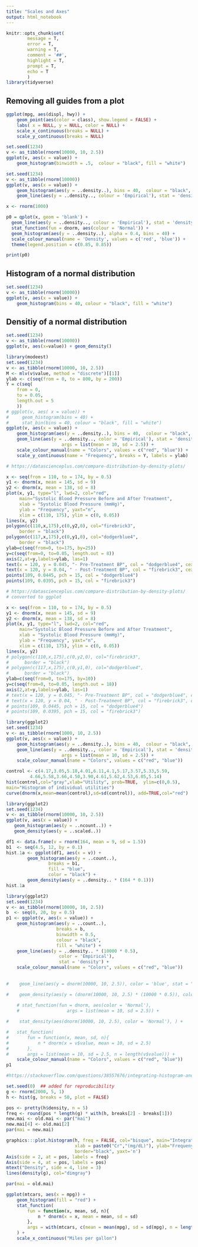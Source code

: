 ```yaml
---
title: "Scales and Axes"
output: html_notebook
---
```


```r
knitr::opts_chunk$set(
        message = T,
        error = T,
        warning = T,
        comment = '##',
        highlight = T,
        prompt = T,
        echo = T
        )
library(tidyverse)
```

## Removing all guides from a plot


```r
ggplot(mpg, aes(displ, hwy)) +
    geom_point(aes(color = class), show.legend = FALSE) +
    labs( x = NULL, y = NULL, color = NULL) +
    scale_x_continuous(breaks = NULL) +
    scale_y_continuous(breaks = NULL)

```

```r
set.seed(1234)
v <- as_tibble(rnorm(10000, 10, 2.5))
ggplot(v, aes(x = value)) +
    geom_histogram(binwidth = .5,  colour = "black", fill = "white")
```


```r
set.seed(1234)
v <- as_tibble(rnorm(10000))
ggplot(v, aes(x = value)) +
    geom_histogram(aes(y = ..density..), bins = 40,  colour = "black", fill = "white") +
    geom_line(aes(y = ..density.., colour = 'Empirical'), stat = 'density') 
```

```r
x <- rnorm(1000)

p0 = qplot(x, geom = 'blank') +   
  geom_line(aes(y = ..density.., colour = 'Empirical'), stat = 'density') +  
  stat_function(fun = dnorm, aes(colour = 'Normal')) +                       
  geom_histogram(aes(y = ..density..), alpha = 0.4, bins = 40) +            
  scale_colour_manual(name = 'Density', values = c('red', 'blue')) + 
  theme(legend.position = c(0.85, 0.85))

print(p0)
```

## Histogram of a normal distribution

```r
set.seed(1234)
v <- as_tibble(rnorm(10000))
ggplot(v, aes(x = value)) +
    geom_histogram(bins = 40, colour = "black", fill = "white")
```

## Densitiy of a normal distribution

```r
set.seed(1234)
v <- as_tibble(rnorm(10000))
ggplot(v, aes(x=value)) + geom_density()
```

```r
library(modeest)
set.seed(1234)
v <- as_tibble(rnorm(10000, 10, 2.5))
M <- mlv(v$value, method = "discrete")[[1]]
ylab <- c(seq(from = 0, to = 800, by = 200))
Y = c(seq(
    from = 0,
    to = 0.05,
    length.out = 5
    ))
# ggplot(v, aes( x = value)) +
#     geom_histogram(bins = 40) +
#     stat_bin(bins = 40, colour = "black", fill = "white")
ggplot(v, aes(x = value)) +
    geom_histogram(aes(y = ..density..), bins = 40,  colour = "black", fill = "white") +
    geom_line(aes(y = ..density.., color = 'Empirical'), stat = 'density') +     stat_function(fun = dnorm, aes(color = 'Normal'),
                     args = list(mean = 10, sd = 2.5)) +
    scale_colour_manual(name = "Colors", values = c("red", "blue")) +
    scale_y_continuous(name = "Frequency", breaks = Y, labels = ylab)


```


```r
# https://datascienceplus.com/compare-distribution-by-density-plots/

x <- seq(from = 110, to = 174, by = 0.5)
y1 <- dnorm(x, mean = 145, sd = 9)
y2 <- dnorm(x, mean = 138, sd = 8)
plot(x, y1, type="l", lwd=2, col="red",
     main="Systolic Blood Pressure Before and After Treatment",
     xlab = "Systolic Blood Pressure (mmHg)",
     ylab = "Frequency", yaxt="n",
     xlim = c(110, 175), ylim = c(0, 0.05))
lines(x, y2)
polygon(c(110,x,175),c(0,y2,0), col="firebrick3",
     border = "black")
polygon(c(117,x,175),c(0,y1,0), col="dodgerblue4",
     border = "black")
ylab=c(seq(from=0, to=175, by=25))
y=c(seq(from=0, to=0.05, length.out = 8))
axis(2,at=y,labels=ylab, las=1)
text(x = 120, y = 0.045, "- Pre-Treatment BP", col = "dodgerblue4", cex = 0.9)
text(x = 120, y = 0.04, " - Post-Treatment BP", col = "firebrick3", cex = 0.9)
points(109, 0.0445, pch = 15, col = "dodgerblue4")
points(109, 0.0395, pch = 15, col = "firebrick3")
```

```r

# https://datascienceplus.com/compare-distribution-by-density-plots/
# converted to ggplot

x <- seq(from = 110, to = 174, by = 0.5)
y1 <- dnorm(x, mean = 145, sd = 9)
y2 <- dnorm(x, mean = 138, sd = 8)
plot(x, y1, type="l", lwd=2, col="red",
     main="Systolic Blood Pressure Before and After Treatment",
     xlab = "Systolic Blood Pressure (mmHg)",
     ylab = "Frequency", yaxt="n",
     xlim = c(110, 175), ylim = c(0, 0.05))
lines(x, y2)
# polygon(c(110,x,175),c(0,y2,0), col="firebrick3",
#      border = "black")
# polygon(c(117,x,175),c(0,y1,0), col="dodgerblue4",
#      border = "black")
ylab=c(seq(from=0, to=175, by=10))
y=c(seq(from=0, to=0.05, length.out = 18))
axis(2,at=y,labels=ylab, las=1)
# text(x = 120, y = 0.045, "- Pre-Treatment BP", col = "dodgerblue4", cex = 0.9)
# text(x = 120, y = 0.04, " - Post-Treatment BP", col = "firebrick3", cex = 0.9)
# points(109, 0.0445, pch = 15, col = "dodgerblue4")
# points(109, 0.0395, pch = 15, col = "firebrick3")
```

```r
library(ggplot2)
set.seed(1234)
v <- as_tibble(rnorm(1000, 10, 2.5))
ggplot(v, aes(x = value)) +
    geom_histogram(aes(y = ..density..), bins = 40,  colour = "black", fill = "white") +
    geom_line(aes(y = ..density.., color = 'Empirical'), stat = 'density') +     stat_function(fun = dnorm, aes(color = 'Normal'),
                     args = list(mean = 10, sd = 2.5)) +
    scale_colour_manual(name = "Colors", values = c("red", "blue"))


```


```r
control <- c(4.17,3.05,5.18,4.01,6.11,4.1,5.17,3.57,5.33,5.59,
         4.66,5.58,3.66,4.50,3.90,4.61,5.62,4.53,6.05,5.14)
hist(control,col="gray",xlab="Utility", prob=TRUE,  ylim=c(0,0.5),
main="Histogram of individual utilities")
curve(dnorm(x,mean=mean(control),sd=sd(control)), add=TRUE,col="red")
```

```r
library(ggplot2)
set.seed(1234)
v <- as_tibble(rnorm(10000, 10, 2.5))
ggplot(v, aes(x = value)) +
   geom_histogram(aes(y = ..ncount..)) + 
   geom_density(aes(y = ..scaled..))
```

```r
df1 <- data.frame(v = rnorm(164, mean = 9, sd = 1.5))
b1  <- seq(4.5, 12, by = 0.1)
hist.1a <- ggplot(df1, aes(x = v)) +
        geom_histogram(aes(y = ..count..),
                breaks = b1,
                fill = "blue",
                color = "black") +
        geom_density(aes(y = ..density.. * (164 * 0.1)))
hist.1a
```

```r
library(ggplot2)
set.seed(1234)
v <- as_tibble(rnorm(10000, 10, 2.5))
b  <- seq(0, 20, by = 0.5)
p1 <- ggplot(v, aes(x = value)) +
    geom_histogram(aes(y = ..count..), 
                   breaks = b,
                   binwidth = 0.5,  
                   colour = "black", 
                   fill = "white") +
    geom_line(aes(y = ..density.. * (10000 * 0.5),
                    color = 'Empirical'),
                    stat = 'density') +
    scale_colour_manual(name = "Colors", values = c("red", "blue"))
    
    
#    geom_line(aes(y = dnorm(10000, 10, 2.5)), color = 'blue', stat = "identity") +

#    geom_density(aes(y = (dnorm(10000, 10, 2.5) * (10000 * 0.5)), color = 'Normal')) +
 
    # stat_function(fun = dnorm, aes(color = 'Normal'),
    #                  args = list(mean = 10, sd = 2.5)) +

#    stat_density(aes(dnorm(10000, 10, 2.5), color = 'Normal'), ) +

#  	stat_function(
# 		fun = function(x, mean, sd, n){
# 			n * dnorm(x = v$value, mean = 10, sd = 2.5)
# 		},
# 		args = list(mean = 10, sd = 2.5, n = length(v$value))) +
    scale_colour_manual(name = "Colors", values = c("red", "blue"))
p1
```

```r

#https://stackoverflow.com/questions/38557676/integrating-histogram-and-density-curve-with-one-axis-for-frequency-and-the-oth

set.seed(0)  ## added for reproducibility
g <- rnorm(2000, 5, 1)
h <- hist(g, breaks = 50, plot = FALSE)

pos <- pretty(h$density, n = 5)
freq <- round(pos * length(g) * with(h, breaks[2] - breaks[1]))
new.mai <- old.mai <- par("mai")
new.mai[4] <- old.mai[2]
par(mai = new.mai)

graphics:::plot.histogram(h, freq = FALSE, col="bisque", main="Integrated Histogram",
                          xlab = paste0("Cr","(mg/dL)"), ylab="Frequeny",
                          border="black", yaxt='n')
Axis(side = 2, at = pos, labels = freq)
Axis(side = 4, at = pos, labels = pos)
mtext("Density", side = 4, line = 3)
lines(density(g), col="dimgray")

par(mai = old.mai)
```

```r
ggplot(mtcars, aes(x = mpg)) + 
	geom_histogram(fill = "red") + 
	stat_function(
		fun = function(x, mean, sd, n){
			n * dnorm(x = x, mean = mean, sd = sd)
		}, 
		args = with(mtcars, c(mean = mean(mpg), sd = sd(mpg), n = length(mpg)))
	) + 
	scale_x_continuous("Miles per gallon")
```

